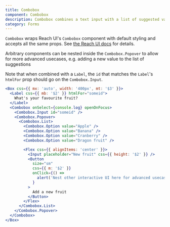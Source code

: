 ```yaml
---
title: Combobox
component: Combobox
description: Combobox combines a text input with a list of suggested values
category: Forms
---
```


`Combobox` wraps Reach UI's `Combobox` component with default styling and accepts all the same props. See [the Reach UI docs](https://reach.tech/combobox/) for details.

Arbitrary components can be nested inside the `Combobox.Popover` to allow for more advanced usecases, e.g. adding a new value to the list of suggestions

Note that when combined with a `Label`, the `id` that matches the `Label`'s `htmlFor` prop should go on the `Combobox.Input`.

```jsx live
<Box css={{ mx: 'auto', width: '400px', mt: '$3' }}>
  <Label css={{ mb: '$2' }} htmlFor="someid">
    What's your favourite fruit?
  </Label>
  <Combobox onSelect={console.log} openOnFocus>
    <Combobox.Input id="someid" />
    <Combobox.Popover>
      <Combobox.List>
        <Combobox.Option value="Apple" />
        <Combobox.Option value="Banana" />
        <Combobox.Option value="Cranberry" />
        <Combobox.Option value="Dragon fruit" />

        <Flex css={{ alignItems: 'center' }}>
          <Input placeholder="New fruit" css={{ height: '$2' }} />
          <Button
            size="sm"
            css={{ m: '$2' }}
            onClick={() =>
              alert('Nest other interactive UI here for advanced usecases')
            }
          >
            Add a new fruit
          </Button>
        </Flex>
      </Combobox.List>
    </Combobox.Popover>
  </Combobox>
</Box>
```
